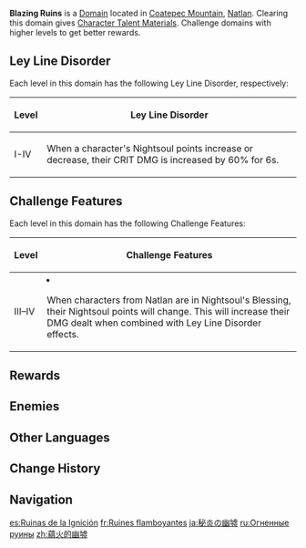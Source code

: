 {{Domain Infobox
|image        = Domain Blazing Ruins.png
|type         = Mastery
|description  = In that era, when people had yet to attain true mastery of the flames, there were sages in all corners of the world who pondered the fire and sought to fathom its mysteries. It is said that these ruins are all that is left of what was once a ring-shaped ceremonial site. Here, these sages attempted to perfect the rituals required to transform [[phlogiston]]. Among the heroes who later followed the [[Xbalanque|mighty one]] into the belly of the [[Ancient Sacred Mountain|volcano]], there were several who once trained in this place.
|region       = Natlan
|area         = Coatepec Mountain
|subarea      = 
|recElements  = Dendro, Electro, Anemo, Hydro
|requiredAR   = 27/28/36/45
|recLevel     = 38/54/71/88
}}
{{Description|Once a place where the great trained and honed themselves, it is now occupied by base scoundrels.<br>Should you cleanse this ceremonial site, perhaps you will obtain the revelations left here by the ancients.}}
'''Blazing Ruins''' is a [[Domain]] located in [[Coatepec Mountain]], [[Natlan]]. Clearing this domain gives [[Character Talent Material]]s. Challenge domains with higher levels to get better rewards.

==Ley Line Disorder==
Each level in this domain has the following Ley Line Disorder, respectively:
{| class="wikitable" style="text-align:center;"
!Level
!Ley Line Disorder
|-
!I-IV
|When a character's Nightsoul points increase or decrease, their CRIT DMG is increased by 60% for 6s.
|}

==Challenge Features==
Each level in this domain has the following Challenge Features:
{| class="wikitable"
!Level
!Challenge Features
|-
!III–IV
|<li>When characters from Natlan are in Nightsoul's Blessing, their Nightsoul points will change. This will increase their DMG dealt when combined with Ley Line Disorder effects.</li>
|}

==Rewards==
{{Domain by Weekday
|mon-name = Sublime Turning
|mon-2    = Teachings of Contention
|mon-3    = Guide to Contention
|mon-4    = Philosophies of Contention
|tue-name = Myriad Illusions
|tue-2    = Teachings of Kindling
|tue-3    = Guide to Kindling
|tue-4    = Philosophies of Kindling
|wed-name = Return
|wed-2    = Teachings of Conflict
|wed-3    = Guide to Conflict
|wed-4    = Philosophies of Conflict
}}
{{Domain Levels/Mastery}}

==Enemies==
{{Domain Enemies
|domain      = Return
|target1     = Defeat 7 opponent(s) within 300 second(s)
|enemies1    = Tepetlisaur Whelp*4//Tepetlisaurus*1;Tepetlisaur Whelp*2
|target2     = Defeat 7 opponent(s) within 300 second(s)
|enemies2    = Forged Sand Interrogator*2;Forged Sand Shieldbreaker*2//Tepetlisaurus Warrior: Shard Striker*1;Forged Sand Javelineer*2
|target3     = Defeat 6 opponent(s) within 300 second(s)
|enemies3    = Forged Sand Interrogator*1;Tepetlisaur Whelp*2//Tepetlisaurus Warrior: Rockbreaker Blade*1;Tepetlisaurus*2
|target4     = Defeat 2 opponent(s) within 300 second(s)
|enemies4    = Fluid Avatar of Lava*2
}}
<!--
==Soundtracks==
{{Soundtracks by Category Table|type=domain}}
-->
==Other Languages==
{{Other Languages
|en       = Blazing Ruins
|zhs      = 蕴火的幽墟
|zhs_rm   = 
|zht      = 蘊火的幽墟
|zht_rm   = 
|zh_tl    = 
|ja       = 秘炎の幽墟
|ja_rm    = Hien no Yuukyo{{Assumed}}
|ja_tl    = 
|ko       = 불을 품은 폐허
|ko_tl    = 
|es       = Ruinas de la Ignición
|es_tl    = Ruins of Ignition
|fr       = Ruines flamboyantes
|fr_tl    = Blazing Ruins
|ru       = Огненные руины
|ru_tl    = Fiery Ruins
|th       = เศษซากแห่งเปลวไฟ
|th_rm    = 
|th_tl    = 
|vi       = Phế Tích Rực Lửa
|vi_tl    = 
|de       = Ruinen in Flammen
|de_tl    = Ruins Ablaze
|id       = Blazing Ruins
|pt       = Ruínas Flamejantes
|pt_tl    = 
|tr       = Alevli Harabeler
|tr_tl    = 
|it       = Rovine ardenti
|it_tl    = 
}}

==Change History==
{{Change History|5.0}}

==Navigation==
{{Domain Navbox|Permanent}}

[[es:Ruinas de la Ignición]]
[[fr:Ruines flamboyantes]]
[[ja:秘炎の幽墟]]
[[ru:Огненные руины]]
[[zh:蘊火的幽墟]]